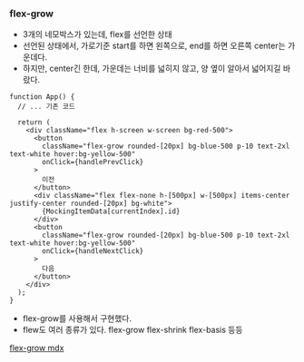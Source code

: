 ### flex-grow

- 3개의 네모박스가 있는데, flex를 선언한 상태
- 선언된 상태에서, 가로기준 start를 하면 왼쪽으로, end를 하면 오른쪽 center는 가운데다.
- 하지만, center긴 한데, 가운데는 너비를 넓히지 않고, 양 옆이 알아서 넓어지길 바랐다.

```tsx
function App() {
  // ... 기존 코드

  return (
    <div className="flex h-screen w-screen bg-red-500">
      <button
        className="flex-grow rounded-[20px] bg-blue-500 p-10 text-2xl text-white hover:bg-yellow-500"
        onClick={handlePrevClick}
      >
        이전
      </button>
      <div className="flex flex-none h-[500px] w-[500px] items-center justify-center rounded-[20px] bg-white">
        {MockingItemData[currentIndex].id}
      </div>
      <button
        className="flex-grow rounded-[20px] bg-blue-500 p-10 text-2xl text-white hover:bg-yellow-500"
        onClick={handleNextClick}
      >
        다음
      </button>
    </div>
  );
}
```

- flex-grow를 사용해서 구현했다.
- flew도 여러 종류가 있다. flex-grow flex-shrink flex-basis 등등

[flex-grow mdx](https://developer.mozilla.org/ko/docs/Web/CSS/flex-grow)
